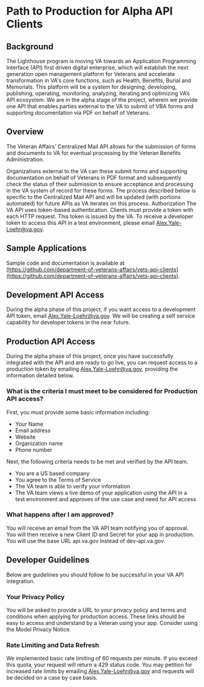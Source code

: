 # Path to Production for Alpha API Clients

## Background
The Lighthouse program is moving VA towards an Application Programming Interface (API) first driven digital enterprise, which will establish the next generation open management platform for Veterans and accelerate transformation in VA's core functions, such as Health, Benefits, Burial and Memorials. This platform will be a system for designing, developing, publishing, operating, monitoring, analyzing, iterating and optimizing VA’s API ecosystem. 
We are in the alpha stage of the project, wherein we provide one API that enables parties external to the VA to submit of VBA forms and supporting documentation via PDF on behalf of Veterans. 

## Overview 

The Veteran Affairs’ Centralized Mail API allows for the submission of forms and documents to VA for eventual processing by the Veteran Benefits Administration. 

Organizations external to the VA can these submit forms and supporting documentation on behalf of Veterans in PDF format and subsequently check the status of their submission to ensure acceptance and processing in the VA system of record for these forms.  The process described below is specific to the Centralized Mail API and will be updated (with portions automated) for future APIs as VA iterates on this process. 
Authorization
The VA API uses token-based authentication. Clients must provide a token with each HTTP request. This token is issued by the VA. To receive a developer token to access this API in a test environment, please email Alex.Yale-Loehr@va.gov.

## Sample Applications 

Sample code and documentation is available at [https://github.com/department-of-veterans-affairs/vets-api-clients](https://github.com/department-of-veterans-affairs/vets-api-clients). 

## Development API Access
During the alpha phase of this project, if you want access to a development API token, email Alex.Yale-Loehr@va.gov.  We will be creating a self service capability for developer tokens in the near future. 

## Production API Access
During the alpha phase of this project, once you have successfully integrated with the API and are ready to go live, you can request access to a production token by emailing Alex.Yale-Loehr@va.gov, providing the information detailed below. 

### What is the criteria I must meet to be considered for Production API access?
First, you must provide some basic information including:
- Your Name
- Email address
- Website
- Organization name
- Phone number

Next, the following criteria needs to be met and verified by the API team. 

- You are a US based company
- You agree to the Terms of Service
- The VA team is able to verify your information 
- The VA team views a live demo of your application using the API in a test environment and approves of the use case and need for API access


### What happens after I am approved?
You will receive an email from the VA API team notifying you of approval. You will then receive a new Client ID and Secret for your app in production. You will use the base URL api.va.gov instead of dev-api.va.gov.

## Developer Guidelines
Below are guidelines you should follow to be successful in your VA API integration.

### Your Privacy Policy
You will be asked to provide a URL to your privacy policy and terms and conditions when applying for production access. These links should be easy to access and understand by a Veteran using your app. Consider using the Model Privacy Notice.

### Rate Limiting and Data Refresh
We implemented basic rate limiting of 60 requests per minute. If you exceed this quota, your request will return a 429 status code.  You may petition for increased rate limits by emailing Alex.Yale-Loehr@va.gov and requests will be decided on a case by case basis.  
